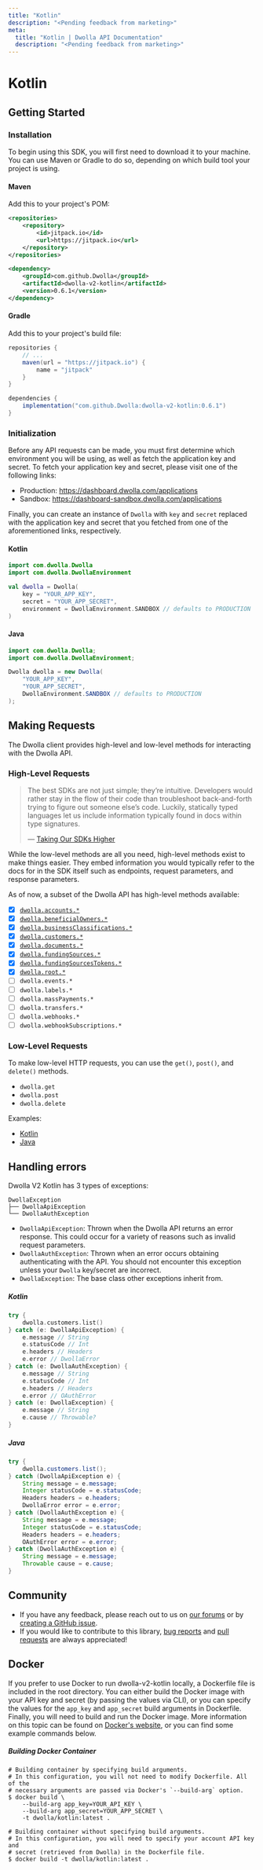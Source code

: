```yaml
---
title: "Kotlin"
description: "<Pending feedback from marketing>"
meta:
  title: "Kotlin | Dwolla API Documentation"
  description: "<Pending feedback from marketing>"
---
```


# Kotlin

## Getting Started

### Installation

To begin using this SDK, you will first need to download it to your machine. You can use Maven or Gradle to do so, depending on which build tool your project is using.

#### Maven

Add this to your project's POM:

```xml
<repositories>
    <repository>
        <id>jitpack.io</id>
        <url>https://jitpack.io</url>
    </repository>
</repositories>
```

```xml
<dependency>
    <groupId>com.github.Dwolla</groupId>
    <artifactId>dwolla-v2-kotlin</artifactId>
    <version>0.6.1</version>
</dependency>
```

#### Gradle

Add this to your project's build file:

```groovy
repositories {
    // ...
    maven(url = "https://jitpack.io") {
        name = "jitpack"
    }
}
```

```groovy
dependencies {
    implementation("com.github.Dwolla:dwolla-v2-kotlin:0.6.1")
}
```

### Initialization

Before any API requests can be made, you must first determine which environment you will be using, as well as fetch the application key and secret. To fetch your application key and secret, please visit one of the following links:

- Production: https://dashboard.dwolla.com/applications
- Sandbox: https://dashboard-sandbox.dwolla.com/applications

Finally, you can create an instance of `Dwolla` with `key` and `secret` replaced with the application key and secret that you fetched from one of the aforementioned links, respectively.

#### Kotlin

```kotlin
import com.dwolla.Dwolla
import com.dwolla.DwollaEnvironment

val dwolla = Dwolla(
    key = "YOUR_APP_KEY",
    secret = "YOUR_APP_SECRET",
    environment = DwollaEnvironment.SANDBOX // defaults to PRODUCTION
)
```

#### Java

```java
import com.dwolla.Dwolla;
import com.dwolla.DwollaEnvironment;

Dwolla dwolla = new Dwolla(
    "YOUR_APP_KEY",
    "YOUR_APP_SECRET",
    DwollaEnvironment.SANDBOX // defaults to PRODUCTION
);
```

## Making Requests

The Dwolla client provides high-level and low-level methods for interacting with the Dwolla API.

### High-Level Requests

> The best SDKs are not just simple; they’re intuitive. Developers would rather stay in the flow of their code than
> troubleshoot back-and-forth trying to figure out someone else’s code. Luckily, statically typed languages let us
> include information typically found in docs within type signatures.
>
> &mdash; [Taking Our SDKs Higher](https://www.dwolla.com/updates/improving-sdks/)

While the low-level methods are all you need, high-level methods exist to make things easier. They embed information
you would typically refer to the docs for in the SDK itself such as endpoints, request parameters, and response parameters.

As of now, a subset of the Dwolla API has high-level methods available:

- [x] [`dwolla.accounts.*`](https://github.com/Dwolla/dwolla-v2-kotlin/blob/main/docs/snippets/high_level_requests/accounts.md)
- [x] [`dwolla.beneficialOwners.*`](https://github.com/Dwolla/dwolla-v2-kotlin/blob/main/docs/snippets/high_level_requests/beneficial-owners.md)
- [x] [`dwolla.businessClassifications.*`](https://github.com/Dwolla/dwolla-v2-kotlin/blob/main/docs/snippets/high_level_requests/business-classifications.md)
- [x] [`dwolla.customers.*`](https://github.com/Dwolla/dwolla-v2-kotlin/blob/main/docs/snippets/high_level_requests/customers.md)
- [x] [`dwolla.documents.*`](https://github.com/Dwolla/dwolla-v2-kotlin/blob/main/docs/snippets/high_level_requests/documents.md)
- [x] [`dwolla.fundingSources.*`](https://github.com/Dwolla/dwolla-v2-kotlin/blob/main/docs/snippets/high_level_requests/funding-sources.md)
- [x] [`dwolla.fundingSourcesTokens.*`](https://github.com/Dwolla/dwolla-v2-kotlin/blob/main/docs/snippets/high_level_requests/funding-sources-tokens.md)
- [x] [`dwolla.root.*`](https://github.com/Dwolla/dwolla-v2-kotlin/blob/main/docs/snippets/high_level_requests/root.md)
- [ ] `dwolla.events.*`
- [ ] `dwolla.labels.*`
- [ ] `dwolla.massPayments.*`
- [ ] `dwolla.transfers.*`
- [ ] `dwolla.webhooks.*`
- [ ] `dwolla.webhookSubscriptions.*`

### Low-Level Requests

To make low-level HTTP requests, you can use the `get()`, `post()`, and `delete()` methods.

- `dwolla.get`
- `dwolla.post`
- `dwolla.delete`

Examples:

- [Kotlin](docs/snippets/low_level_requests/low_level_examples_kotlin.md)
- [Java](docs/snippets/low_level_requests/low_level_examples_java.md)

## Handling errors

Dwolla V2 Kotlin has 3 types of exceptions:

```
DwollaException
├── DwollaApiException
└── DwollaAuthException
```

- `DwollaApiException`: Thrown when the Dwolla API returns an error response. This could occur
  for a variety of reasons such as invalid request parameters.
- `DwollaAuthException`: Thrown when an error occurs obtaining authenticating with the API. You should not encounter
  this exception unless your `Dwolla` key/secret are incorrect.
- `DwollaException`: The base class other exceptions inherit from.

##### Kotlin

```kotlin
try {
    dwolla.customers.list()
} catch (e: DwollaApiException) {
    e.message // String
    e.statusCode // Int
    e.headers // Headers
    e.error // DwollaError
} catch (e: DwollaAuthException) {
    e.message // String
    e.statusCode // Int
    e.headers // Headers
    e.error // OAuthError
} catch (e: DwollaException) {
    e.message // String
    e.cause // Throwable?
}
```

##### Java

```java
try {
    dwolla.customers.list();
} catch (DwollaApiException e) {
    String message = e.message;
    Integer statusCode = e.statusCode;
    Headers headers = e.headers;
    DwollaError error = e.error;
} catch (DwollaAuthException e) {
    String message = e.message;
    Integer statusCode = e.statusCode;
    Headers headers = e.headers;
    OAuthError error = e.error;
} catch (DwollaAuthException e) {
    String message = e.message;
    Throwable cause = e.cause;
}
```

## Community

- If you have any feedback, please reach out to us on [our forums](https://discuss.dwolla.com/) or by [creating a GitHub issue](https://github.com/Dwolla/dwolla-v2-kotlin/issues/new).
- If you would like to contribute to this library, [bug reports](https://github.com/Dwolla/dwolla-v2-kotlin/issues) and [pull requests](https://github.com/Dwolla/dwolla-v2-kotlin/pulls) are always appreciated!

## Docker

If you prefer to use Docker to run dwolla-v2-kotlin locally, a Dockerfile file is included in the root directory. You can either build the Docker image with your API key and secret (by passing the values via CLI), or you can specify the values for the `app_key` and `app_secret` build arguments in Dockerfile. Finally, you will need to build and run the Docker image. More information on this topic can be found on [Docker's website](https://docs.docker.com/build/hellobuild/), or you can find some example commands below.

##### Building Docker Container

```shell
# Building container by specifying build arguments.
# In this configuration, you will not need to modify Dockerfile. All of the
# necessary arguments are passed via Docker's `--build-arg` option.
$ docker build \
    --build-arg app_key=YOUR_API_KEY \
    --build-arg app_secret=YOUR_APP_SECRET \
    -t dwolla/kotlin:latest .

# Building container without specifying build arguments.
# In this configuration, you will need to specify your account API key and
# secret (retrieved from Dwolla) in the Dockerfile file.
$ docker build -t dwolla/kotlin:latest .
```
